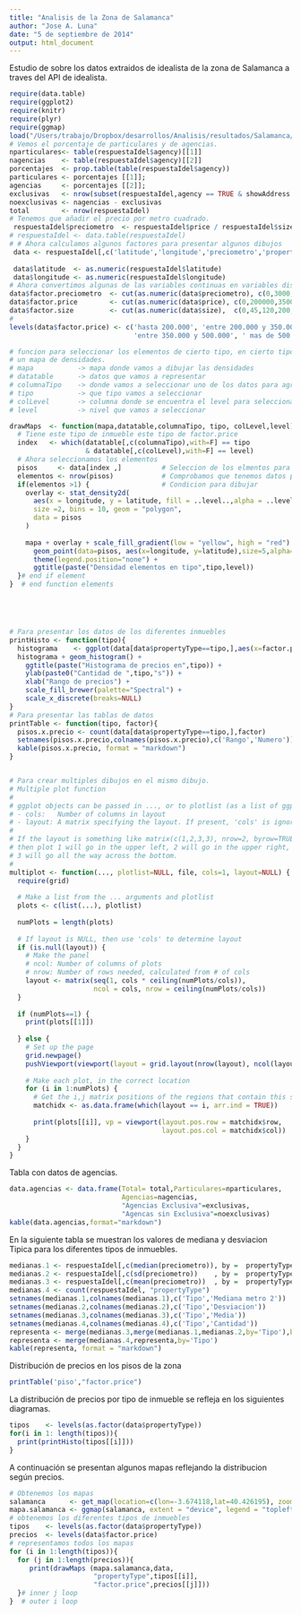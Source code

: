 ```yaml
---
title: "Analisis de la Zona de Salamanca"
author: "Jose A. Luna"
date: "5 de septiembre de 2014"
output: html_document
---
```



Estudio de sobre los datos extraidos de idealista de la zona de Salamanca a traves del API de idealista.

```r
require(data.table)
require(ggplot2)
require(knitr)
require(plyr)
require(ggmap)
load("/Users/trabajo/Dropbox/desarrollos/Analisis/resultados/Salamanca/Thu-Aug-14-16-47-49-2014/respuestaID.RData")
# Vemos el porcentaje de particulares y de agencias.
nparticulares<- table(respuestaIdel$agency)[[1]]
nagencias    <- table(respuestaIdel$agency)[[2]]
porcentajes  <- prop.table(table(respuestaIdel$agency))
particulares <- porcentajes [[1]];
agencias     <- porcentajes [[2]];
exclusivas   <- nrow(subset(respuestaIdel,agency == TRUE & showAddress == TRUE))
noexclusivas <- nagencias - exclusivas
total        <- nrow(respuestaIdel)
# Tenemos que añadir el precio por metro cuadrado.
 respuestaIdel$preciometro  <- respuestaIdel$price / respuestaIdel$size
# respuestaIdel <- data.table(respuestaIdel)
# # Ahora calculamos algunos factores para presentar algunos dibujos
 data <- respuestaIdel[,c('latitude','longitude','preciometro','propertyType','price','size'),with =FALSE]
 
 data$latitude  <- as.numeric(respuestaIdel$latitude)
 data$longitude <- as.numeric(respuestaIdel$longitude)
# Ahora convertimos algunas de las variables continuas en variables discretas y factores
data$factor.preciometro  <- cut(as.numeric(data$preciometro), c(0,3000,4000,20000))
data$factor.price        <- cut(as.numeric(data$price), c(0,200000,350000,500000,6000000))
data$factor.size         <- cut(as.numeric(data$size),  c(0,45,120,200,300,1000))
# 
levels(data$factor.price) <- c('hasta 200.000', 'entre 200.000 y 350.000',
                               'entre 350.000 y 500.000', ' mas de 500.000')


```

```r
# funcion para seleccionar los elementos de cierto tipo, en cierto tipo de nivel y mostrar
# un mapa de densidades.
# mapa           -> mapa donde vamos a dibujar las densidades
# datatable      -> datos que vamos a representar
# columnaTipo    -> donde vamos a seleccionar uno de los datos para agregar
# tipo           -> que tipo vamos a seleccionar
# colLevel       -> columna donde se encuentra el level para seleccionar
# level          -> nivel que vamos a seleccionar

drawMaps  <- function(mapa,datatable,columnaTipo, tipo, colLevel,level){
  # Tiene este tipo de inmueble este tipo de factor.price
  index   <- which(datatable[,c(columnaTipo),with=F] == tipo 
                   & datatable[,c(colLevel),with=F] == level)
  # Ahora seleccionamos los elementos
  pisos     <- data[index ,]          # Seleccion de los elmentos para representar
  elementos <- nrow(pisos)            # Comprobamos que tenemos datos para la densidad
  if(elementos >1) {                  # Condicion para dibujar
    overlay <- stat_density2d(
      aes(x = longitude, y = latitude, fill = ..level..,alpha = ..level..),
      size =2, bins = 10, geom = "polygon",
      data = pisos
    ) 
    
    mapa + overlay + scale_fill_gradient(low = "yellow", high = "red") +
      geom_point(data=pisos, aes(x=longitude, y=latitude),size=5,alpha=0.4) + 
      theme(legend.position="none") +
      ggtitle(paste("Densidad elementos en tipo",tipo,level))
  }# end if element
}  # end function elements





# Para presentar los datos de los diferentes inmuebles
printHisto <- function(tipo){
  histograma    <- ggplot(data[data$propertyType==tipo,],aes(x=factor.price,fill=factor.price))
  histograma + geom_histogram() +
    ggtitle(paste("Histograma de precios en",tipo)) + 
    ylab(paste0("Cantidad de ",tipo,"s")) +
    xlab("Rango de precios") +
    scale_fill_brewer(palette="Spectral") +
    scale_x_discrete(breaks=NULL)
}
# Para presentar las tablas de datos
printTable <- function(tipo, factor){
  pisos.x.precio <- count(data[data$propertyType==tipo,],factor)
  setnames(pisos.x.precio,colnames(pisos.x.precio),c('Rango','Numero'))
  kable(pisos.x.precio, format = "markdown")
}


# Para crear multiples dibujos en el mismo dibujo.
# Multiple plot function
#
# ggplot objects can be passed in ..., or to plotlist (as a list of ggplot objects)
# - cols:   Number of columns in layout
# - layout: A matrix specifying the layout. If present, 'cols' is ignored.
#
# If the layout is something like matrix(c(1,2,3,3), nrow=2, byrow=TRUE),
# then plot 1 will go in the upper left, 2 will go in the upper right, and
# 3 will go all the way across the bottom.
#
multiplot <- function(..., plotlist=NULL, file, cols=1, layout=NULL) {
  require(grid)
  
  # Make a list from the ... arguments and plotlist
  plots <- c(list(...), plotlist)
  
  numPlots = length(plots)
  
  # If layout is NULL, then use 'cols' to determine layout
  if (is.null(layout)) {
    # Make the panel
    # ncol: Number of columns of plots
    # nrow: Number of rows needed, calculated from # of cols
    layout <- matrix(seq(1, cols * ceiling(numPlots/cols)),
                     ncol = cols, nrow = ceiling(numPlots/cols))
  }
  
  if (numPlots==1) {
    print(plots[[1]])
    
  } else {
    # Set up the page
    grid.newpage()
    pushViewport(viewport(layout = grid.layout(nrow(layout), ncol(layout))))
    
    # Make each plot, in the correct location
    for (i in 1:numPlots) {
      # Get the i,j matrix positions of the regions that contain this subplot
      matchidx <- as.data.frame(which(layout == i, arr.ind = TRUE))
      
      print(plots[[i]], vp = viewport(layout.pos.row = matchidx$row,
                                      layout.pos.col = matchidx$col))
    }
  }
}

```


Tabla con datos de agencias.

```r
data.agencias <- data.frame(Total= total,Particulares=nparticulares,
                            Agencias=nagencias, 
                            "Agencias Exclusiva"=exclusivas, 
                            "Agencas sin Exclusiva"=noexclusivas)
kable(data.agencias,format="markdown")
```

En la siguiente tabla se muestran los valores de mediana y desviacion Tipica para los diferentes tipos de inmuebles.

```r
medianas.1 <- respuestaIdel[,c(median(preciometro)), by =  propertyType]
medianas.2 <- respuestaIdel[,c(sd(preciometro))    , by =  propertyType]
medianas.3 <- respuestaIdel[,c(mean(preciometro))  , by =  propertyType]
medianas.4 <- count(respuestaIdel, "propertyType")
setnames(medianas.1,colnames(medianas.1),c('Tipo','Mediana metro 2'))
setnames(medianas.2,colnames(medianas.2),c('Tipo','Desviacion'))
setnames(medianas.3,colnames(medianas.3),c('Tipo','Media'))
setnames(medianas.4,colnames(medianas.4),c('Tipo','Cantidad'))
representa <- merge(medianas.3,merge(medianas.1,medianas.2,by='Tipo'),by='Tipo')
representa <- merge(medianas.4,representa,by='Tipo')
kable(representa, format = "markdown")
```

Distribución de precios en los pisos de la zona
```r
printTable('piso',"factor.price")
```

La distribución de precios por tipo de inmueble se refleja en los siguientes diagramas.

```r
tipos    <- levels(as.factor(data$propertyType))
for(i in 1: length(tipos)){
  print(printHisto(tipos[[i]]))
}
```

A continuación se presentan algunos mapas reflejando la distribucion según precios.
```r
# Obtenemos los mapas
salamanca      <- get_map(location=c(lon=-3.674118,lat=40.426195), zoom=16)
mapa.salamanca <- ggmap(salamanca, extent = "device", legend = "topleft")
# obtenemos los diferentes tipos de inmuebles
tipos    <- levels(as.factor(data$propertyType))
precios  <- levels(data$factor.price)
# representamos todos los mapas
for (i in 1:length(tipos)){
  for (j in 1:length(precios)){
     print(drawMaps (mapa.salamanca,data,
                     "propertyType",tipos[[i]],
                     "factor.price",precios[[j]]))
  }# inner j loop
}  # outer i loop

```




